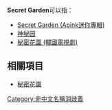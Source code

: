 '''Secret Garden'''可以指：

* [[Secret_Garden_(Apink迷你專輯)|Secret Garden (Apink迷你專輯)]]
* [[神秘园|神秘园]]
* [[秘密花園_(韓國電視劇)|秘密花園 (韓國電視劇)]]

==相關項目==
* [[秘密花園|秘密花園]]

{{disambig}}
[[Category:非中文名稱消歧義|Category:非中文名稱消歧義]]